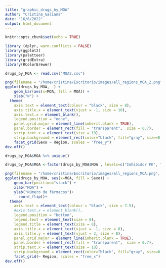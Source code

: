 ```yaml
---
title: "graphic_drugs_by_MOA"
author: "Cristina_Galiana"
date: "16/6/2022"
output: html_document
---
```


```r
knitr::opts_chunk$set(echo = TRUE)
```

```r
library (dplyr, warn.conflicts = FALSE)
library(ggplot2)
library(paletteer)
library(gridExtra)
library(RColorBrewer)
```

```r
drugs_by_MOA <- read.csv("MOA2.csv") 
```

```r
png(filename = "/home/cristina/Escritorio/images/all_regions_MOA_2.png", height = 1200, width = 2000, res = 300)
ggplot(drugs_by_MOA,  ) +
    geom_bar(aes(x=MOA, fill = MOA)) +
    xlab("N") +
  theme(
    axis.text = element_text(colour = "black", size = 8),
    axis.title.x = element_text(vjust = -1, size = 10),
    axis.text.x = element_blank(),
    legend.position = "none",
    panel.grid.major = element_line(inherit.blank = TRUE),
    panel.border = element_rect(fill = "transparent",  size = 0.7),
    strip.text.x = element_text(size = 10),
    strip.background = element_rect(color="black", fill="gray", size=0.5, linetype="solid"))+
    facet_grid(Sexo ~ Region, scales = "free_y") 
dev.off()
```

```r
drugs_by_MOA$MOA %>% unique()
```

```r
drugs_by_MOA$MOA <-factor(drugs_by_MOA$MOA , levels=c("Inhibidor PK", "Inhibidor fosfatasa DUSP3 " , "Inhibidor HDAC", "Inhibidor BET", "Inhibidor demetilasa LSD1", "Agonista receptor glucocorticoide","Agonista receptor retinoide","Análogo sintético de la prostaglandina I2", "Antagonista del receptor neurocinina 1", "Antagonista receptor serotonina 5-HT1D", "Antagonista receptor  serotonina 5-HT2 y 5-HT3","Inhibidor canales de potasio", "Agonista del receptor GABAA" , "Antagonista del receptor de adenosina A2A", "Antagonista receptor adenosina A3", "Inhibidor Bcl-2" ,"Agonista receptor SP1", "Activador AMPK" ,"Antibiótico"))
```

```r
png(filename = "/home/cristina/Escritorio/images/all_regions_MOA.png", height = 1200, width = 2000, res = 300)
ggplot(drugs_by_MOA, aes(x=MOA, fill = Sexo)) +
    geom_bar(position="stack") +
    xlab("MOA") +
    ylab("Número de fármacos")+
      coord_flip()+
  theme(
    axis.text = element_text(colour = "black", size = 7.5),
    #axis.text.x = element_blank(),
    legend.position = "bottom",
    legend.text = element_text(size = 8),
    legend.title = element_text(size = 8),
    axis.title.x = element_text(vjust = -1, size = 8),
    axis.title.y = element_text(vjust = 2, size = 8),
    panel.grid.major = element_line(inherit.blank = TRUE),
    panel.border = element_rect(fill = "transparent",  size = 0.7),
    strip.text.x = element_text(size = 10),
    strip.background = element_rect(color="black", fill="gray", size=0.5, linetype="solid"))+
    facet_grid(~ Region, scales = "free_x") 
dev.off()
```
